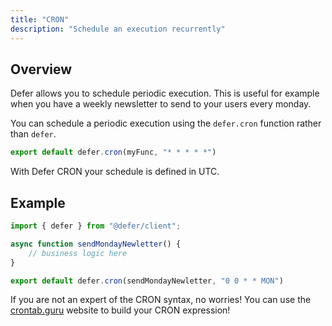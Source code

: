 ```yaml
---
title: "CRON"
description: "Schedule an execution recurrently"
---
```


## Overview

Defer allows you to schedule periodic execution. This is useful for
example when you have a weekly newsletter to send to your users every
monday.

You can schedule a periodic execution using the `defer.cron` function
rather than `defer`.

```js
export default defer.cron(myFunc, "* * * * *")
```

<Warning>

With Defer CRON your schedule is defined in UTC.

</Warning>

## Example

```js
import { defer } from "@defer/client";

async function sendMondayNewletter() {
	// business logic here
}

export default defer.cron(sendMondayNewletter, "0 0 * * MON")
```

<Tip>

If you are not an expert of the CRON syntax, no worries! You can use
the [crontab.guru](https://crontab.guru/) website to build your CRON
expression!

</Tip>

